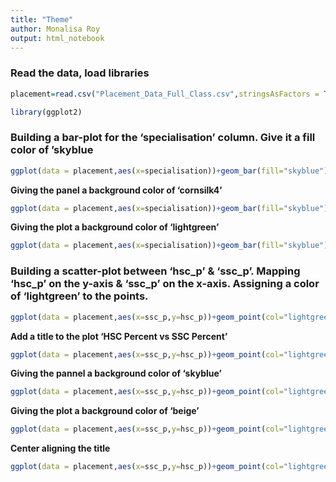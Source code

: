```yaml
---
title: "Theme"
author: Monalisa Roy
output: html_notebook
---
```


### Read the data, load libraries

```r
placement=read.csv("Placement_Data_Full_Class.csv",stringsAsFactors = T)

library(ggplot2)

```

### Building a bar-plot for the 'specialisation' column. Give it a fill color of 'skyblue

```r
ggplot(data = placement,aes(x=specialisation))+geom_bar(fill="skyblue")
```

**Giving the panel a background color of 'cornsilk4'**

```r
ggplot(data = placement,aes(x=specialisation))+geom_bar(fill="skyblue")+theme(panel.background = element_rect(fill="cornsilk4"))
```

**Giving the plot a background color of 'lightgreen'**

```r
ggplot(data = placement,aes(x=specialisation))+geom_bar(fill="skyblue")+theme(panel.background = element_rect(fill="cornsilk4"))+theme(plot.background = element_rect(fill="lightgreen"))
```

### Building a scatter-plot between 'hsc_p' & 'ssc_p'. Mapping 'hsc_p' on the y-axis & 'ssc_p' on the x-axis. Assigning a color of 'lightgreen' to the points.

```r
ggplot(data = placement,aes(x=ssc_p,y=hsc_p))+geom_point(col="lightgreen")
```

**Add a title to the plot 'HSC Percent vs SSC Percent'**

```r
ggplot(data = placement,aes(x=ssc_p,y=hsc_p))+geom_point(col="lightgreen")+ggtitle("HSC Percent vs SSC Percent")

```

**Giving the pannel a background color of 'skyblue'**

```r
ggplot(data = placement,aes(x=ssc_p,y=hsc_p))+geom_point(col="lightgreen")+ggtitle("HSC Percent vs SSC Percent")+theme(panel.background = element_rect(fill="skyblue"))
```

**Giving the plot a background color of 'beige'**

```r
ggplot(data = placement,aes(x=ssc_p,y=hsc_p))+geom_point(col="lightgreen")+ggtitle("HSC Percent vs SSC Percent")+theme(panel.background = element_rect(fill="skyblue"))+theme(plot.background = element_rect(fill="beige"))

```

**Center aligning the title**

```r
ggplot(data = placement,aes(x=ssc_p,y=hsc_p))+geom_point(col="lightgreen")+ggtitle("HSC Percent vs SSC Percent")+theme(plot.title = element_text(hjust = 0.5))+theme(panel.background = element_rect(fill="skyblue"))+theme(plot.background = element_rect(fill="beige"))

```
